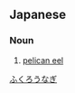 ==Japanese==
{{ja-kanjitab|ふくろ|うなぎ|yomi=k}}

===Noun===
{{ja-noun|フクロ.ウナギ}}

# [[pelican eel]]

[[Category:ja:Fish|ふくろうなぎ]]